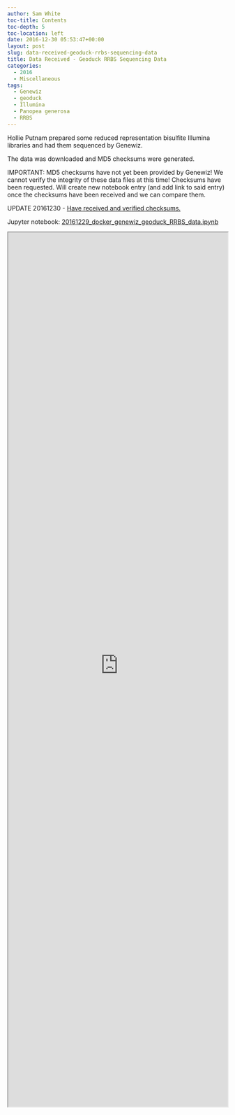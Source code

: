 ```yaml
---
author: Sam White
toc-title: Contents
toc-depth: 5
toc-location: left
date: 2016-12-30 05:53:47+00:00
layout: post
slug: data-received-geoduck-rrbs-sequencing-data
title: Data Received - Geoduck RRBS Sequencing Data
categories:
  - 2016
  - Miscellaneous
tags:
  - Genewiz
  - geoduck
  - Illumina
  - Panopea generosa
  - RRBS
---
```


Hollie Putnam prepared some reduced representation bisulfite Illumina libraries and had them sequenced by Genewiz.

The data was downloaded and MD5 checksums were generated.

IMPORTANT: MD5 checksums have not yet been provided by Genewiz! We cannot verify the integrity of these data files at this time! Checksums have been requested. Will create new notebook entry (and add link to said entry) once the checksums have been received and we can compare them.

UPDATE 20161230 - [Have received and verified checksums.](https://robertslab.github.io/sams-notebook/posts/2016/2016-12-30-data-management-geoduck-rrbs-data-integrity-verification/)



Jupyter notebook: [20161229_docker_genewiz_geoduck_RRBS_data.ipynb
](https://github.com/sr320/LabDocs/blob/master/jupyter_nbs/sam/20161229_docker_genewiz_geoduck_RRBS_data.ipynb)

<iframe src="https://render.githubusercontent.com/view/ipynb?commit=095a44775a0efd8c26f7f70ec6ff0eb251a0b2dd&enc_url=68747470733a2f2f7261772e67697468756275736572636f6e74656e742e636f6d2f73723332302f4c6162446f63732f303935613434373735613065666438633236663766373065633666663065623235316130623264642f6a7570797465725f6e62732f73616d2f32303136313232395f646f636b65725f67656e6577697a5f67656f6475636b5f525242535f646174612e6970796e62&nwo=sr320%2FLabDocs&path=jupyter_nbs%2Fsam%2F20161229_docker_genewiz_geoduck_RRBS_data.ipynb&repository_id=13746500#03665ad7-2b0d-4777-ab98-79db65577e4f" width="100%" height="2000" scrolling="yes"></iframe>
